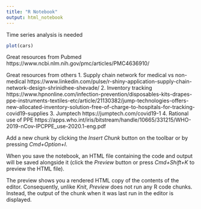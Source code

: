 ```yaml
---
title: "R Notebook"
output: html_notebook
---
```



Time series analysis is needed 
```r
plot(cars)
```



Great resources from Pubmed 
https://www.ncbi.nlm.nih.gov/pmc/articles/PMC4636910/

Great resources from others 
1. Supply chain network for medical vs non-medical 
https://www.linkedin.com/pulse/r-shiny-application-supply-chain-network-design-shrinidhee-shevade/ 
2. Inventory tracking 
https://www.hpnonline.com/infection-prevention/disposables-kits-drapes-ppe-instruments-textiles-etc/article/21130382/jump-technologies-offers-new-allocated-inventory-solution-free-of-charge-to-hospitals-for-tracking-covid19-supplies
3. Jumptech 
https://jumptech.com/covid19-1
4. Rational use of PPE 
https://apps.who.int/iris/bitstream/handle/10665/331215/WHO-2019-nCov-IPCPPE_use-2020.1-eng.pdf





Add a new chunk by clicking the *Insert Chunk* button on the toolbar or by pressing *Cmd+Option+I*.

When you save the notebook, an HTML file containing the code and output will be saved alongside it (click the *Preview* button or press *Cmd+Shift+K* to preview the HTML file). 

The preview shows you a rendered HTML copy of the contents of the editor. Consequently, unlike *Knit*, *Preview* does not run any R code chunks. Instead, the output of the chunk when it was last run in the editor is displayed.

